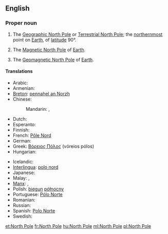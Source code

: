 {{also|north pole}}
==English==

===Proper noun===
{{wikipedia}}
{{en-proper noun|sg=[[north|North]] [[pole|Pole]]}}

# {{geography}} The [[Geographic North Pole]] or [[Terrestrial North Pole]]; the [[northernmost]] point on [[Earth]], of [[latitude]] 90°.
# {{geography}} The [[Magnetic North Pole]] of [[Earth]].
# {{geography}} The [[Geomagnetic North Pole]] of [[Earth]].

====Translations====
{{trans-top|northernmost point on Earth}}
* Arabic: {{t|ar|القطب الشمالي|m|tr=al-quṭb al-šumāliyy|sc=Arab}}
* Armenian: {{t-|hy|Հյուսիսային բևեռ|tr=Hyusisayin beveṙ}}
* [[Breton]]: [[pennahel an Norzh]] {{m}}
* Chinese:
*: Mandarin: {{t-|cmn|北極|sc=Hani}}, {{t-|cmn|北极|tr=Běijí|sc=Hani}}
* Dutch: {{t-|nl|Noordpool|m}}
* Esperanto: {{t|eo|Norda poluso}}
* Finnish: {{t+|fi|pohjoisnapa}}
* French: [[Pôle Nord]] {{m}}
* German: {{t-|de|Nordpol|m}}
* Greek: [[Βόρειος Πόλος]] {{m}} (vόreios pόlos)
* Hungarian: {{t+|hu|Északi-sark}}
{{trans-mid}}
* Icelandic: {{t|is|Norðurheimskautið}}
* [[Interlingua]]: [[polo nord]]
* Japanese: {{t|ja|北極|tr=ほっきょく, hokkyoku|sc=Jpan}}
* Malay: {{t|ms|Kutub Syamali}}, {{t|ms|Kutub Utara}}
* [[Manx]]: {{t|gv|Ard y Twoaie|m}}, {{t|gv|ard ny twoaie|m}}
* Polish: [[biegun]] [[północny]] {{m}}
* Portuguese: [[Pólo Norte]] {{m}}
* Romanian: {{t|ro|Polul Nord|m}}
* Russian: {{t|ru|Северный полюс|m|tr=Sévernyj póljus|sc=Cyrl}}
* Spanish: [[Polo Norte]] {{m}}
* Swedish: {{t|sv|nordpolen|c}}
{{trans-bottom}}

[[et:North Pole]]
[[fr:North Pole]]
[[hu:North Pole]]
[[ml:North Pole]]
[[pl:North Pole]]
